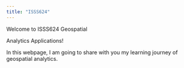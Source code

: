 ```yaml
---
title: "ISSS624"
---
```


Welcome to ISSS624 Geospatial

Analytics Applications!

In this webpage, I am going to share with you my learning journey of geospatial analytics.
